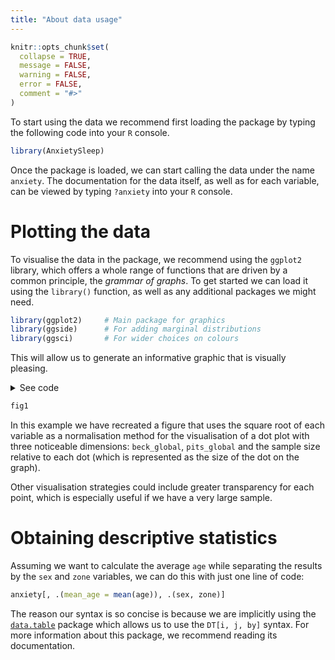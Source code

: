 ```yaml
---
title: "About data usage"
---
```


```r
knitr::opts_chunk$set(
  collapse = TRUE,
  message = FALSE,
  warning = FALSE,
  error = FALSE,
  comment = "#>"
)
```

To start using the data we recommend first loading the package by typing the following code into your `R` console.

```r
library(AnxietySleep)
```

Once the package is loaded, we can start calling the data under the name `anxiety`. The documentation for the data itself, as well as for each variable, can be viewed by typing `?anxiety` into your `R` console.

# Plotting the data

To visualise the data in the package, we recommend using the `ggplot2` library, which offers a whole range of functions that are driven by a common principle, the *grammar of graphs*. To get started we can load it using the `library()` function, as well as any additional packages we might need.

```r
library(ggplot2)     # Main package for graphics
library(ggside)      # For adding marginal distributions
library(ggsci)       # For wider choices on colours
```

This will allow us to generate an informative graphic that is visually pleasing.

<details><summary>See code</summary>
```r
# Remove extreme values 
remove_outliers <- quote(-c(which.min(pits_global), which.max(pits_global)))

fig1 <- ggplot(data = anxiety[i = eval(remove_outliers)],
       aes(x = sqrt(pits_global), 
           y = sqrt(beck_global))) +
  
  # Dot size relative to the number of observations
  geom_count(shape = 21, color = "black", aes(fill = zone), show.legend = FALSE, alpha = 0.5) +
  
  # Colour pallete from the 'New England Journal of Medicine'
  scale_color_manual(values = ggsci::pal_nejm()(2), aesthetics = c("fill", "color")) +
  
  # Adding LOESS regression line
  geom_smooth(method = "loess", se = F, aes(col = zone)) +
  
  # Adding marginal distributions
  ggside::geom_xsideboxplot(mapping = aes(y = zone, fill = zone), orientation = "y", 
                    outlier.shape = 21, outlier.alpha = .5, alpha = 0.5) +
  ggside::geom_ysideboxplot(mapping = aes(x = zone, fill = zone), orientation = "x", 
                    outlier.shape = 21, outlier.alpha = .5, alpha = 0.5) +
  
  # Removing labels from marginal distributions
  ggside::scale_xsidey_discrete(guide = guide_none()) +
  ggside::scale_ysidex_discrete(guide = guide_none()) +
  
  # Modify axis labels
  labs(x = expression(sqrt("PSQI")),
       y = expression(sqrt("BAI")),
       col = "Confinement",
       fill = "Confinement") +
  
  # Modify font size and family
  theme_linedraw(base_family = "Times New Roman",
                 base_size = 16) +
  
  # Moving legend on top and removing background grind
  theme(legend.position = "top",
        panel.grid = element_blank(),
        ggside.panel.scale.x = .15,
        ggside.panel.scale.y = (.15 * 3 / 4))
```
</details>

```r
fig1
```

In this example we have recreated a figure that uses the square root of each variable as a normalisation method for the visualisation of a dot plot with three noticeable dimensions: `beck_global`, `pits_global` and the sample size relative to each dot (which is represented as the size of the dot on the graph).

Other visualisation strategies could include greater transparency for each point, which is especially useful if we have a very large sample.

# Obtaining descriptive statistics

Assuming we want to calculate the average `age` while separating the results by the `sex` and `zone` variables, we can do this with just one line of code:

```r
anxiety[, .(mean_age = mean(age)), .(sex, zone)]
```

The reason our syntax is so concise is because we are implicitly using the [`data.table`](https://rdatatable.gitlab.io/data.table/) package which allows us to use the `DT[i, j, by]` syntax. For more information about this package, we recommend reading its documentation.
